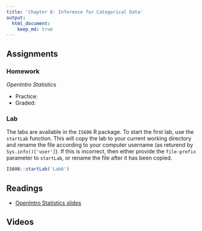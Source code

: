 ```yaml
---
title: 'Chapter 6: Inference for Categorical Data'
output:
  html_document:
    keep_md: true
---
```


## Assignments

### Homework

*OpenIntro Statistics*

* Practice:
* Graded:

### Lab

The labs are available in the `IS606` R package. To start the first lab, use the `startLab` function. This will copy the lab to your current working directory and rename the file according to your computer username (as returend by `Sys.info()['user']`). If this is incorrect, then either provide the `file-prefix` parameter to `startLab`, or rename the file after it has been copied.

```r
IS606::startLab('Lab6')
```


## Readings

* [OpenIntro Statistics slides](https://github.com/jbryer/IS606Fall2015/raw/master/Slides/OpenIntro/os2_slides_06.pdf)

## Videos



